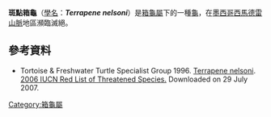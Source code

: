 {{Speciesbox
| image = 
| status = DD | status_system = IUCN2.3
| genus = Terrapene
| species = nelsoni
| authority = [[Leonhard_Hess_Stejneger|Stejneger]], 1925
| synonyms = 
; Terrapene nelsoni nelsoni
* ''Terrapene nelsoni'' <small>Stejneger, 1925</small>
* ''Terrapene nelsoni nelsoni'' <small>Mertens & Wermuth, 1955</small>
* ''Terrepene nelsoni'' <small>Pawley, 1971</small>
* ''Terapene nelsoni'' <small>Nietzke, 1973</small>
; Terrapene nelsoni klauberi
* ''Terrapene klauberi'' <small>Bogert, 1943</small>
* ''Terrapene nelsoni klauberi'' <small>Mertens & Wermuth, 1955</small>
* ''Terapene klauberi'' <small>Nietzke, 1973</small>
| synonyms_ref=<ref name="Fritz2007">{{Cite journal |journal=Vertebrate Zoology |title=Checklist of Chelonians of the World |year=2007 |author=Fritz Uwe |coauthors=Peter Havaš |volume=57 |issue=2 |pages=200 |id= |url=http://www.cnah.org/pdf_files/851.pdf |archiveurl=https://www.webcitation.org/5v20ztMND?url=http://www.cnah.org/pdf_files/851.pdf |archivedate=2010-12-17 |accessdate=29 May 2012 |deadurl=yes }}</ref>
}}
'''斑點箱龜'''（[[學名|學名]]：'''''Terrapene nelsoni'''''）是[[箱龜屬|箱龜屬]]下的一種[[龜|龜]]，在[[墨西哥|墨西哥]][[西馬德雷山脈|西馬德雷山脈]]地區瀕臨滅絕。

==參考資料==
{{Reflist}}

* Tortoise & Freshwater Turtle Specialist Group 1996.  [http://www.iucnredlist.org/search/details.php/21643/all Terrapene nelsoni].   [http://www.iucnredlist.org 2006 IUCN Red List of Threatened Species. ] {{WebCite|url=https://www.webcitation.org/6IuYnscCO?url=http://www.iucnredlist.org/ |date=20130816083955 |dateformat=iso }}  Downloaded on 29 July 2007.
{{Taxonbar|from=Q1847668}}

[[Category:箱龜屬|Category:箱龜屬]]


{{turtle-stub}}